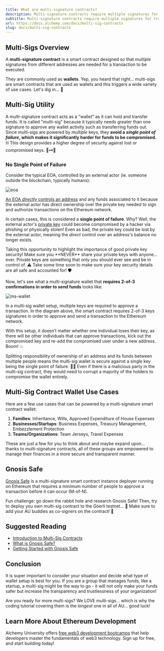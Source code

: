 ```yaml
---
title: What are multi-signature contracts?
description: Multi-signature contracts require multiple signatures for transactions, providing security against lost or compromised keys. Gnosis Safe is a multi-signature smart contract deployer on Ethereum.
subtitle: Multi-signature contracts require multiple signatures for transactions, providing security against lost or compromised keys. Gnosis Safe is a multi-signature smart contract deployer on Ethereum.
url: https://docs.alchemy.com/docs/multi-sig-contracts
slug: docs/multi-sig-contracts
---
```


## Multi-Sigs Overview

A **multi-signature contract** is a smart contract designed so that *multiple* signatures from different addresses are needed for a transaction to be executed.

They are commonly used as **wallets**. Yep, you heard that right... multi-sigs are smart contracts that are used as wallets and this triggers a wide variety of use cases. Let's dig in... 🚜

## Multi-Sig Utility

A multi-signature contract acts as a "wallet" as it can hold and transfer funds. It is called "multi-sig" because it typically needs greater than one signature to approve any wallet activity such as transferring funds out. Since multi-sigs are powered by *multiple* keys, they **avoid a *single point of failure*, which makes it significantly harder for funds to be compromised.** ⛓ This design provides a higher degree of security against lost or compromised keys. 🔑🗝🔐

### No Single Point of Failure

Consider the typical EOA, controlled by an external actor (ie. someone outside the blockchain, typically humans):

![eoa](Untitled_15.png)

[An EOA *directly* controls an address](/docs/ethereum-accounts) and any funds associated to it because the external actor has direct ownership over the private key needed to sign and authorize transactions on the Ethereum network.

In certain cases, this is considered a **single point of failure**. Why? Well, the external actor's [private key](/docs/public-key-cryptography) could become compromised by a hacker via phishing or physically stolen! Even as bad, the private key could be lost by the external actor, meaning the *direct* control over an address's balance no longer exists.

<Warning>
  Taking this opportunity to highlight the importance of good private key security! Make sure you **NEVER** share your private keys with anyone... ever. Private keys are something that only you should ever see and be in control of. ⚠️ Take some time soon to make sure your key security details are all safe and accounted for! 🛡
</Warning>

Now, let's see what a multi-signature wallet that **requires 2-of-3 confirmations in order to send funds** looks like:

![ms-wallet](Untitled_17.png)

In a multi-sig wallet setup, multiple keys are required to approve a transaction. In the diagram above, the smart contract requires 2-of-3 keys signatures in order to approve and send a transaction to the Ethereum network.

With this setup, it doesn’t matter whether one individual loses their key, as there will be other individuals that can approve transactions, kick out the compromised key and re-add the compromised user under a new address. Boom! 💥

Splitting responsibility of ownership of an address and its funds between multiple people means the multi-sig wallet is secure against a single key being the single point of failure. 👯‍♀️ Even if there is a malicious party in the multi-sig contract, they would need to corrupt a majority of the holders to compromise the wallet entirely.

## Multi-Sig Contract Wallet Use Cases

Here are a few use cases that can be powered by a multi-signature smart contract wallet:

1. **Families**: Inheritance, Wills, Approved Expenditure of House Expenses
2. **Businesses/Startups**: Business Expenses, Treasury Management, Embezzlement Protection
3. **Teams/Organizations**: Team Jerseys, Travel Expenses

These are just a few for you to think about and maybe expand upon... thanks to multi-signature contracts, all of these groups are empowered to manage their finances in a more secure and transparent manner.

## Gnosis Safe

[Gnosis Safe](https://gnosis-safe.io/) is a multi-signature smart contract instance deployer running on Ethereum that requires a minimum number of people to approve a transaction before it can occur (M-of-N).

<Info>
  Fun challenge: go down the rabbit hole and research Gnosis Safe! Then, try to deploy you own multi-sig contract to the Göerli testnet... 👀 Make sure to add your AU buddies as co-signers on the contract! 👏
</Info>

## Suggested Reading

* [Introduction to Multi-Sig Contracts](https://medium.com/mycrypto/introduction-to-multisig-contracts-33d5b25134b2)
* [What is Gnosis Safe?](https://help.gnosis-safe.io/en/articles/3876456-what-is-gnosis-safe)
* [Getting Started with Gnosis Safe](https://gnosis-safe.io/#getting-started)

## Conclusion

It is super important to consider your situation and decide what type of wallet setup is best for you. If you are a group that manages funds, like a startup, a multi-sig might be the way to go - it will not only make your funds safer but increase the transparency and trustlessness of your organization!

Are you ready for more multi-sigs? We LOVE multi-sigs... which is why the coding tutorial covering them is the *longest* one in all of AU... good luck!

## Learn More About Ethereum Development

Alchemy University offers [free web3 development bootcamps](https://university.alchemy.com/ethereum) that help developers master the fundamentals of web3 technology. Sign up for free, and start building today!
